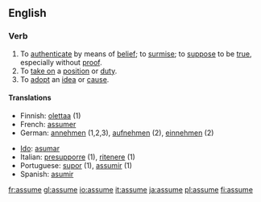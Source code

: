 ==English==

===Verb===
{{en-verb|assum|ing}}

# To [[authenticate]] by means of [[belief]]; to [[surmise]]; to [[suppose]] to be [[true]], especially without [[proof]].
# To [[take on]] a [[position]] or [[duty]].
# To [[adopt]] an [[idea]] or [[cause]].

====Translations====
{{top}}
*Finnish: [[olettaa]] (1)
* French: [[assumer]]
*German: [[annehmen]] (1,2,3), [[aufnehmen]] (2), [[einnehmen]] (2)
{{mid}}
* [[Ido]]: [[asumar]]
*Italian: [[presupporre]] (1), [[ritenere]] (1)
*Portuguese: [[supor]] (1), [[assumir]] (1)
*Spanish: [[asumir]]
{{bottom}}

[[fr:assume]]
[[gl:assume]]
[[io:assume]]
[[it:assume]]
[[ja:assume]]
[[pl:assume]]
[[fi:assume]]